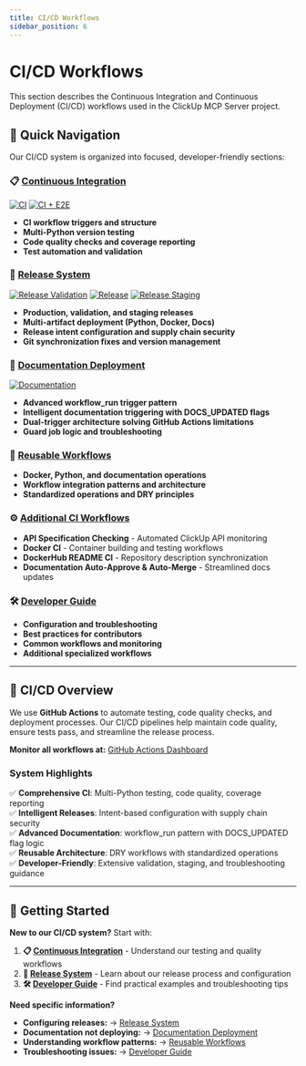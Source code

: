 ```yaml
---
title: CI/CD Workflows
sidebar_position: 6
---
```


# CI/CD Workflows

This section describes the Continuous Integration and Continuous Deployment (CI/CD) workflows used in the ClickUp MCP Server project.

## 🚀 **Quick Navigation**

Our CI/CD system is organized into focused, developer-friendly sections:

### **📋 [Continuous Integration](./continuous-integration)**

[![CI](https://github.com/Chisanan232/clickup-mcp-server/actions/workflows/ci.yaml/badge.svg)](https://github.com/Chisanan232/clickup-mcp-server/actions/workflows/ci.yaml)
[![CI + E2E](https://github.com/Chisanan232/clickup-mcp-server/actions/workflows/ci_includes_e2e_test.yaml/badge.svg)](https://github.com/Chisanan232/clickup-mcp-server/actions/workflows/ci_includes_e2e_test.yaml)

- **CI workflow triggers and structure**  
- **Multi-Python version testing**
- **Code quality checks and coverage reporting**
- **Test automation and validation**

### **🔄 [Release System](./release-system)**

[![Release Validation](https://github.com/Chisanan232/clickup-mcp-server/actions/workflows/release-validate.yml/badge.svg)](https://github.com/Chisanan232/clickup-mcp-server/actions/workflows/release-validate.yml)
[![Release](https://github.com/Chisanan232/clickup-mcp-server/actions/workflows/release.yml/badge.svg)](https://github.com/Chisanan232/clickup-mcp-server/actions/workflows/release.yml)
[![Release Staging](https://github.com/Chisanan232/clickup-mcp-server/actions/workflows/release-staging.yml/badge.svg)](https://github.com/Chisanan232/clickup-mcp-server/actions/workflows/release-staging.yml)

- **Production, validation, and staging releases**
- **Multi-artifact deployment (Python, Docker, Docs)**
- **Release intent configuration and supply chain security**
- **Git synchronization fixes and version management**

### **📖 [Documentation Deployment](./documentation-deployment)**  

[![Documentation](https://github.com/Chisanan232/clickup-mcp-server/actions/workflows/documentation.yaml/badge.svg)](https://github.com/Chisanan232/clickup-mcp-server/actions/workflows/documentation.yaml)

- **Advanced workflow_run trigger pattern**
- **Intelligent documentation triggering with DOCS_UPDATED flags**
- **Dual-trigger architecture solving GitHub Actions limitations**
- **Guard job logic and troubleshooting**

### **🔧 [Reusable Workflows](./reusable-workflows)**
- **Docker, Python, and documentation operations**
- **Workflow integration patterns and architecture**
- **Standardized operations and DRY principles**

### **⚙️ [Additional CI Workflows](./additional-ci-workflows)**
- **API Specification Checking** - Automated ClickUp API monitoring
- **Docker CI** - Container building and testing workflows  
- **DockerHub README CI** - Repository description synchronization
- **Documentation Auto-Approve & Auto-Merge** - Streamlined docs updates

### **🛠️ [Developer Guide](./developer-guide)**
- **Configuration and troubleshooting**
- **Best practices for contributors**
- **Common workflows and monitoring**
- **Additional specialized workflows**

---

## 🎯 **CI/CD Overview**

We use **GitHub Actions** to automate testing, code quality checks, and deployment processes. Our CI/CD pipelines help maintain code quality, ensure tests pass, and streamline the release process.

**Monitor all workflows at:** [GitHub Actions Dashboard](https://github.com/Chisanan232/clickup-mcp-server/actions)

### **System Highlights**

✅ **Comprehensive CI**: Multi-Python testing, code quality, coverage reporting  
✅ **Intelligent Releases**: Intent-based configuration with supply chain security  
✅ **Advanced Documentation**: workflow_run pattern with DOCS_UPDATED flag logic  
✅ **Reusable Architecture**: DRY workflows with standardized operations  
✅ **Developer-Friendly**: Extensive validation, staging, and troubleshooting guidance  

---

## 🎯 **Getting Started**

**New to our CI/CD system?** Start with:

1. **📋 [Continuous Integration](./continuous-integration)** - Understand our testing and quality workflows
2. **🔄 [Release System](./release-system)** - Learn about our release process and configuration
3. **🛠️ [Developer Guide](./developer-guide)** - Find practical examples and troubleshooting tips

**Need specific information?**
- **Configuring releases:** → [Release System](./release-system)
- **Documentation not deploying:** → [Documentation Deployment](./documentation-deployment)  
- **Understanding workflow patterns:** → [Reusable Workflows](./reusable-workflows)
- **Troubleshooting issues:** → [Developer Guide](./developer-guide)
